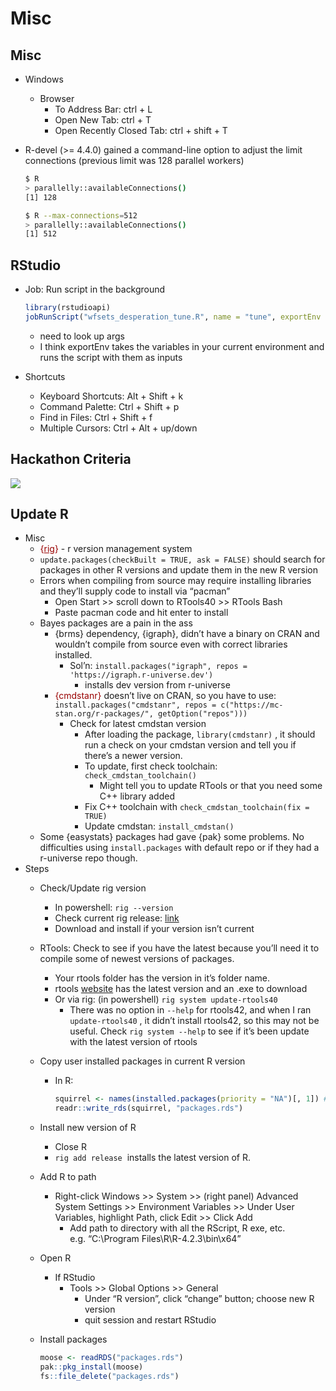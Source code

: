 # Misc {#sec-misc .unnumbered}

## Misc {#sec-misc-misc .unnumbered}

-   Windows
    -   Browser
        -   To Address Bar: ctrl + L
        -   Open New Tab: ctrl + T
        -   Open Recently Closed Tab: ctrl + shift + T

-   R-devel (\>= 4.4.0) gained a command-line option to adjust the limit connections (previous limit was 128 parallel workers)

    ``` bash
    $ R
    > parallelly::availableConnections()
    [1] 128

    $ R --max-connections=512
    > parallelly::availableConnections()
    [1] 512
    ```

## RStudio {#sec-misc-rstud .unnumbered}

-   Job: Run script in the background

    ``` r
    library(rstudioapi)
    jobRunScript("wfsets_desperation_tune.R", name = "tune", exportEnv = "R_GlobalEnv")
    ```

    -   need to look up args
    -   I think exportEnv takes the variables in your current environment and runs the script with them as inputs

-   Shortcuts

    -   Keyboard Shortcuts: Alt + Shift + k
    -   Command Palette: Ctrl + Shift + p
    -   Find in Files: Ctrl + Shift + f
    -   Multiple Cursors: Ctrl + Alt + up/down

## Hackathon Criteria {#sec-misc-hack .unnumbered}

![](./_resources/Misc.resources/1-fPKRR5rUDIXzC_b85HeBzg.jpeg)

## Update R {#sec-misc-update .unnumbered}

-   Misc
    -   [{]{style="color: #990000"}[rig](https://github.com/r-lib/rig){style="color: #990000"}[}]{style="color: #990000"} - r version management system
    -   `update.packages(checkBuilt = TRUE, ask = FALSE)` should search for packages in other R versions and update them in the new R version
    -   Errors when compiling from source may require installing libraries and they'll supply code to install via "pacman"
        -   Open Start \>\> scroll down to RTools40 \>\> RTools Bash
        -   Paste pacman code and hit enter to install
    -   Bayes packages are a pain in the ass
        -   {brms} dependency, {igraph}, didn't have a binary on CRAN and wouldn't compile from source even with correct libraries installed.
            -   Sol'n: `install.packages("igraph", repos = 'https://igraph.r-universe.dev')`
                -   installs dev version from r-universe
        -   [{cmdstanr}]{style="color: #990000"} doesn't live on CRAN, so you have to use: `install.packages("cmdstanr", repos = c("https://mc-stan.org/r-packages/", getOption("repos")))`
            -   Check for latest cmdstan version
                -   After loading the package, `library(cmdstanr)` , it should run a check on your cmdstan version and tell you if there's a newer version.
                -   To update, first check toolchain: `check_cmdstan_toolchain()`
                    -   Might tell you to update RTools or that you need some C++ library added
                -   Fix C++ toolchain with `check_cmdstan_toolchain(fix = TRUE)`
                -   Update cmdstan: `install_cmdstan()`
    -   Some [{easystats}]{#990000 style="'color:"} packages had gave {pak} some problems. No difficulties using `install.packages` with default repo or if they had a r-universe repo though.
-   Steps
    -   Check/Update rig version

        -   In powershell: `rig --version`
        -   Check current rig release: [link](https://github.com/r-lib/rig/releases)
        -   Download and install if your version isn't current

    -   RTools: Check to see if you have the latest because you'll need it to compile some of newest versions of packages.

        -   Your rtools folder has the version in it's folder name.
        -   rtools [website](https://cran.r-project.org/bin/windows/Rtools/rtools40.html) has the latest version and an .exe to download
        -   Or via rig: (in powershell) `rig system update-rtools40`
            -   There was no option in `--help` for rtools42, and when I ran `update-rtools40` , it didn't install rtools42, so this may not be useful. Check `rig system --help` to see if it's been update with the latest version of rtools

    -   Copy user installed packages in current R version

        -   In R:

            ``` r
            squirrel <- names(installed.packages(priority = "NA")[, 1]) # user installed packages
            readr::write_rds(squirrel, "packages.rds")
            ```

    -   Install new version of R

        -   Close R
        -   `rig add release`  installs the latest version of R.

    -   Add R to path

        -   Right-click Windows \>\> System \>\> (right panel) Advanced System Settings \>\> Environment Variables \>\> Under User Variables, highlight Path, click Edit \>\> Click Add
            -   Add path to directory with all the RScript, R exe, etc. e.g. "C:\\Program Files\\R\\R-4.2.3\\bin\\x64"

    -   Open R

        -   If RStudio
            -   Tools \>\> Global Options \>\> General
                -   Under "R version", click "change" button; choose new R version
                -   quit session and restart RStudio

    -   Install packages

        ``` r
        moose <- readRDS("packages.rds")
        pak::pkg_install(moose)
        fs::file_delete("packages.rds")
        ```
